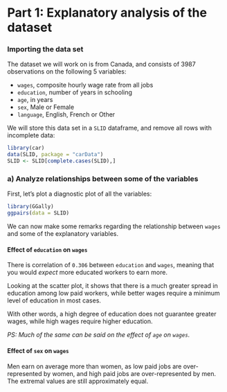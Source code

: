 # Part 1: Explanatory analysis of the dataset

### Importing the data set

The dataset we will work on is from Canada, and consists of 3987 observations on the following 5 variables:

* `wages`, composite hourly wage rate from all jobs
* `education`, number of years in schooling
* `age`, in years
* `sex`, Male or Female
* `language`, English, French or Other

We will store this data set in a `SLID` dataframe, and remove all rows with incomplete data:

```r
library(car)
data(SLID, package = "carData")
SLID <- SLID[complete.cases(SLID),]
```

### a) Analyze relationships between some of the variables

First, let's plot a diagnostic plot of all the variables:

```r
library(GGally)
ggpairs(data = SLID)
```

We can now make some remarks regarding the relationship between `wages` and some of the explanatory variables.

#### Effect of `education` on `wages`

There is correlation of `0.306` between `education` and `wages`, meaning that you would *expect* more educated workers to earn more. 

Looking at the scatter plot, it shows that there is a much greater spread in education among low paid workers, while better wages require a minimum level of education in most cases.

With other words, a high degree of education does not guarantee greater wages, while high wages require higher education.

*PS: Much of the same can be said on the effect of `age` on `wages`.*

#### Effect of `sex` on `wages`

Men earn on average more than women, as low paid jobs are over-represented by women, and high paid jobs are over-represented by men. The extremal values are still approximately equal.
